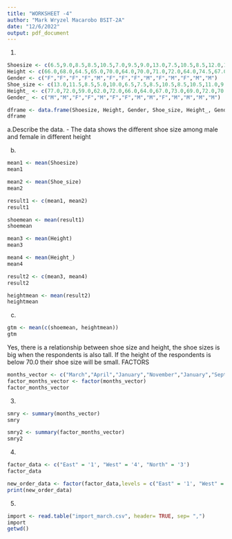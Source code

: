```yaml
---
title: "WORKSHEET -4"
author: "Mark Wryzel Macarobo BSIT-2A"
date: "12/6/2022"
output: pdf_document
---
```

1.
```r
Shoesize <- c(6.5,9.0,8.5,8.5,10.5,7.0,9.5,9.0,13.0,7.5,10.5,8.5,12.0,10.5)
Height <- c(66.0,68.0,64.5,65.0,70.0,64.0,70.0,71.0,72.0,64.0,74.5,67.0,71.0,71.0)
Gender <- c("F","F","F","F","M","F","F","F","M","F","M","F","M","M")
Shoe_size <- c(13.0,11.5,8.5,5.0,10.0,6.5,7.5,8.5,10.5,8.5,10.5,11.0,9.0,13.0)
Height_ <- c(77.0,72.0,59.0,62.0,72.0,66.0,64.0,67.0,73.0,69.0,72.0,70.0,69.0,70.0)
Gender_ <- c("M","M","F","F","M","F","F","M","M","F","M","M","M","M")
```

```r
dframe <- data.frame(Shoesize, Height, Gender, Shoe_size, Height_, Gender_)
dframe

```
a.Describe the data. - The data shows the different shoe size among male and female in different height

b.
```r
mean1 <- mean(Shoesize)
mean1
```

```r
mean2 <- mean(Shoe_size)
mean2
```

```r
result1 <- c(mean1, mean2)
result1
```

```r
shoemean <- mean(result1)
shoemean
```

```r
mean3 <- mean(Height)
mean3
```

```r
mean4 <- mean(Height_)
mean4
```

```r
result2 <- c(mean3, mean4)
result2
```

```r
heightmean <- mean(result2)
heightmean
```
c.

```r
gtm <- mean(c(shoemean, heightmean))
gtm
```
Yes, there is a relationship between shoe size and height, the shoe sizes is big when the respondents is also
tall. If the height of the respondents is below 70.0 their shoe size will be small.
FACTORS

```r
months_vector <- c("March","April","January","November","January","September","October","September","November","August","January","November","November","February","May","August","July","December","August","August","September","November","February","April")
factor_months_vector <- factor(months_vector)
factor_months_vector
```

3.
```r
smry <- summary(months_vector)
smry
```

```r
smry2 <- summary(factor_months_vector)
smry2
```
4.

```r
factor_data <- c("East" = '1', "West" = '4', "North" = '3')
factor_data
```

```r
new_order_data <- factor(factor_data,levels = c("East" = '1', "West" = '4', "North" = '3'))
print(new_order_data)
```
5.

```r
import <- read.table("import_march.csv", header= TRUE, sep= ",")
import
getwd()

```


